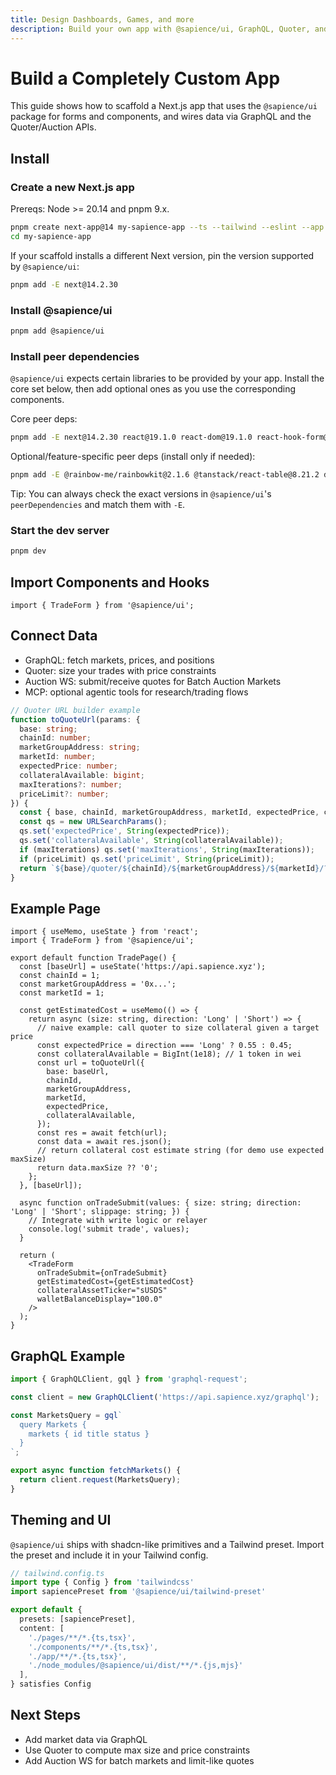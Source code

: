 ```yaml
---
title: Design Dashboards, Games, and more
description: Build your own app with @sapience/ui, GraphQL, Quoter, and Auctions.
---
```



<BuilderGuideAlert />

# Build a Completely Custom App

This guide shows how to scaffold a Next.js app that uses the `@sapience/ui` package for forms and components, and wires data via GraphQL and the Quoter/Auction APIs.

## Install

### Create a new Next.js app

Prereqs: Node >= 20.14 and pnpm 9.x.

```bash
pnpm create next-app@14 my-sapience-app --ts --tailwind --eslint --app --use-pnpm --src-dir
cd my-sapience-app
```

If your scaffold installs a different Next version, pin the version supported by `@sapience/ui`:

```bash
pnpm add -E next@14.2.30
```

### Install @sapience/ui

```bash
pnpm add @sapience/ui
```

### Install peer dependencies

`@sapience/ui` expects certain libraries to be provided by your app. Install the core set below, then add optional ones as you use the corresponding components.

Core peer deps:

```bash
pnpm add -E next@14.2.30 react@19.1.0 react-dom@19.1.0 react-hook-form@7.53.0 @tanstack/react-query@5.56.2 wagmi@2.14.16 viem@2.23.5 graphql@16.11.0 @apollo/client@3.12.4 lucide-react@0.461.0 lightweight-charts@4.2.1 framer-motion@12.19.1 next-themes@0.3.0
```

Optional/feature-specific peer deps (install only if needed):

```bash
pnpm add -E @rainbow-me/rainbowkit@2.1.6 @tanstack/react-table@8.21.2 date-fns@3.6.0 dayjs@1.11.13 jsbi@3.2.5 react-countup@6.5.3 next-pwa@5.6.0 @uniswap/sdk-core@5.4.0 @uniswap/v3-core@1.0.1 @uniswap/v3-sdk@3.14.0
```

Tip: You can always check the exact versions in `@sapience/ui`'s `peerDependencies` and match them with `-E`.

### Start the dev server

```bash
pnpm dev
```

## Import Components and Hooks

```tsx
import { TradeForm } from '@sapience/ui';
```

## Connect Data

- GraphQL: fetch markets, prices, and positions
- Quoter: size your trades with price constraints
- Auction WS: submit/receive quotes for Batch Auction Markets
- MCP: optional agentic tools for research/trading flows

```ts
// Quoter URL builder example
function toQuoteUrl(params: {
  base: string;
  chainId: number;
  marketGroupAddress: string;
  marketId: number;
  expectedPrice: number;
  collateralAvailable: bigint;
  maxIterations?: number;
  priceLimit?: number;
}) {
  const { base, chainId, marketGroupAddress, marketId, expectedPrice, collateralAvailable, maxIterations, priceLimit } = params;
  const qs = new URLSearchParams();
  qs.set('expectedPrice', String(expectedPrice));
  qs.set('collateralAvailable', String(collateralAvailable));
  if (maxIterations) qs.set('maxIterations', String(maxIterations));
  if (priceLimit) qs.set('priceLimit', String(priceLimit));
  return `${base}/quoter/${chainId}/${marketGroupAddress}/${marketId}/?${qs.toString()}`;
}
```

## Example Page

```tsx
import { useMemo, useState } from 'react';
import { TradeForm } from '@sapience/ui';

export default function TradePage() {
  const [baseUrl] = useState('https://api.sapience.xyz');
  const chainId = 1;
  const marketGroupAddress = '0x...';
  const marketId = 1;

  const getEstimatedCost = useMemo(() => {
    return async (size: string, direction: 'Long' | 'Short') => {
      // naive example: call quoter to size collateral given a target price
      const expectedPrice = direction === 'Long' ? 0.55 : 0.45;
      const collateralAvailable = BigInt(1e18); // 1 token in wei
      const url = toQuoteUrl({
        base: baseUrl,
        chainId,
        marketGroupAddress,
        marketId,
        expectedPrice,
        collateralAvailable,
      });
      const res = await fetch(url);
      const data = await res.json();
      // return collateral cost estimate string (for demo use expected maxSize)
      return data.maxSize ?? '0';
    };
  }, [baseUrl]);

  async function onTradeSubmit(values: { size: string; direction: 'Long' | 'Short'; slippage: string; }) {
    // Integrate with write logic or relayer
    console.log('submit trade', values);
  }

  return (
    <TradeForm
      onTradeSubmit={onTradeSubmit}
      getEstimatedCost={getEstimatedCost}
      collateralAssetTicker="sUSDS"
      walletBalanceDisplay="100.0"
    />
  );
}
```

## GraphQL Example

```ts
import { GraphQLClient, gql } from 'graphql-request';

const client = new GraphQLClient('https://api.sapience.xyz/graphql');

const MarketsQuery = gql`
  query Markets {
    markets { id title status }
  }
`;

export async function fetchMarkets() {
  return client.request(MarketsQuery);
}
```

## Theming and UI

`@sapience/ui` ships with shadcn-like primitives and a Tailwind preset. Import the preset and include it in your Tailwind config.

```ts
// tailwind.config.ts
import type { Config } from 'tailwindcss'
import sapiencePreset from '@sapience/ui/tailwind-preset'

export default {
  presets: [sapiencePreset],
  content: [
    './pages/**/*.{ts,tsx}',
    './components/**/*.{ts,tsx}',
    './app/**/*.{ts,tsx}',
    './node_modules/@sapience/ui/dist/**/*.{js,mjs}'
  ],
} satisfies Config
```

## Next Steps

- Add market data via GraphQL
- Use Quoter to compute max size and price constraints
- Add Auction WS for batch markets and limit-like quotes

